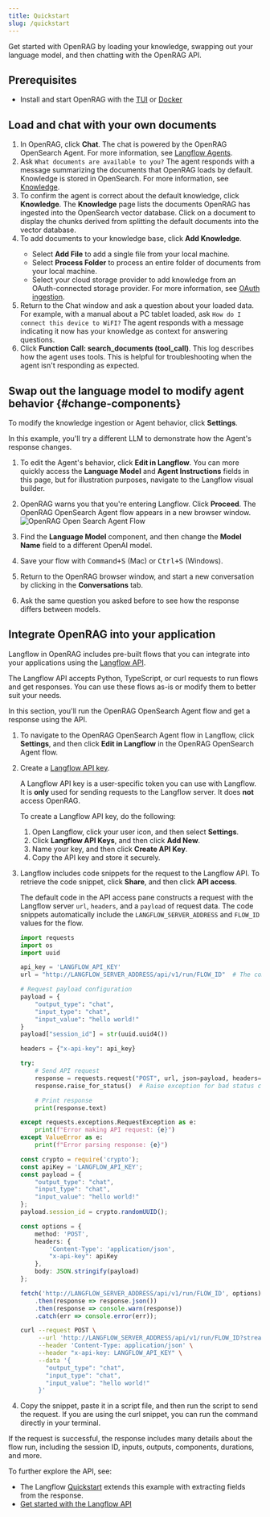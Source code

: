 ```yaml
---
title: Quickstart
slug: /quickstart
---
```



Get started with OpenRAG by loading your knowledge, swapping out your language model, and then chatting with the OpenRAG API.

## Prerequisites

- Install and start OpenRAG with the [TUI](/install) or [Docker](/get-started/docker)

## Load and chat with your own documents

1. In OpenRAG, click <Icon name="MessageSquare" aria-hidden="true"/> **Chat**.
   The chat is powered by the OpenRAG OpenSearch Agent.
   For more information, see [Langflow Agents](/agents).
2. Ask `What documents are available to you?`
   The agent responds with a message summarizing the documents that OpenRAG loads by default.
   Knowledge is stored in OpenSearch.
   For more information, see [Knowledge](/knowledge).
3. To confirm the agent is correct about the default knowledge, click <Icon name="Library" aria-hidden="true"/> **Knowledge**.
   The **Knowledge** page lists the documents OpenRAG has ingested into the OpenSearch vector database.
   Click on a document to display the chunks derived from splitting the default documents into the vector database.
4. To add documents to your knowledge base, click <Icon name="Plus" aria-hidden="true"/> **Add Knowledge**.
   * Select **Add File** to add a single file from your local machine.
   * Select **Process Folder** to process an entire folder of documents from your local machine.
   * Select your cloud storage provider to add knowledge from an OAuth-connected storage provider. For more information, see [OAuth ingestion](/knowledge#oauth-ingestion).
5. Return to the Chat window and ask a question about your loaded data.
   For example, with a manual about a PC tablet loaded, ask `How do I connect this device to WiFI?`
   The agent responds with a message indicating it now has your knowledge as context for answering questions.
6. Click <Icon name="Gear" aria-hidden="true"/> **Function Call: search_documents (tool_call)**.
This log describes how the agent uses tools.
This is helpful for troubleshooting when the agent isn't responding as expected.

## Swap out the language model to modify agent behavior {#change-components}

To modify the knowledge ingestion or Agent behavior, click <Icon name="Settings2" aria-hidden="true"/> **Settings**.

In this example, you'll try a different LLM to demonstrate how the Agent's response changes.

1. To edit the Agent's behavior, click **Edit in Langflow**.
You can more quickly access the **Language Model** and **Agent Instructions** fields in this page, but for illustration purposes, navigate to the Langflow visual builder.
2. OpenRAG warns you that you're entering Langflow. Click **Proceed**.
The OpenRAG OpenSearch Agent flow appears in a new browser window.
   ![OpenRAG Open Search Agent Flow](/img/opensearch-agent-flow.png)

3. Find the **Language Model** component, and then change the **Model Name** field to a different OpenAI model.
4. Save your flow with <kbd>Command+S</kbd> (Mac) or <kbd>Ctrl+S</kbd> (Windows).
5. Return to the OpenRAG browser window, and start a new conversation by clicking <Icon name="Plus" aria-hidden="true"/> in the **Conversations** tab.
6. Ask the same question you asked before to see how the response differs between models.

## Integrate OpenRAG into your application

Langflow in OpenRAG includes pre-built flows that you can integrate into your applications using the [Langflow API](https://docs.langflow.org/api-reference-api-examples). 

The Langflow API accepts Python, TypeScript, or curl requests to run flows and get responses. You can use these flows as-is or modify them to better suit your needs.

In this section, you'll run the OpenRAG OpenSearch Agent flow and get a response using the API.

1. To navigate to the OpenRAG OpenSearch Agent flow in Langflow, click <Icon name="Settings2" aria-hidden="true"/> **Settings**, and then click **Edit in Langflow** in the OpenRAG OpenSearch Agent flow.
2. Create a [Langflow API key](https://docs.langflow.org/api-keys-and-authentication).

    A Langflow API key is a user-specific token you can use with Langflow.
    It is **only** used for sending requests to the Langflow server.
    It does **not** access OpenRAG.

    To create a Langflow API key, do the following:

    1. Open Langflow, click your user icon, and then select **Settings**.
    2. Click **Langflow API Keys**, and then click <Icon name="Plus" aria-hidden="true"/> **Add New**.
    3. Name your key, and then click **Create API Key**.
    4. Copy the API key and store it securely.

3. Langflow includes code snippets for the request to the Langflow API.
To retrieve the code snippet, click **Share**, and then click **API access**.

    The default code in the API access pane constructs a request with the Langflow server `url`, `headers`, and a `payload` of request data. The code snippets automatically include the `LANGFLOW_SERVER_ADDRESS` and `FLOW_ID` values for the flow.

    <Tabs>
    <TabItem value="python" label="Python">
    
    ```python
    import requests
    import os
    import uuid
    
    api_key = 'LANGFLOW_API_KEY'
    url = "http://LANGFLOW_SERVER_ADDRESS/api/v1/run/FLOW_ID"  # The complete API endpoint URL for this flow
    
    # Request payload configuration
    payload = {
        "output_type": "chat",
        "input_type": "chat",
        "input_value": "hello world!"
    }
    payload["session_id"] = str(uuid.uuid4())
    
    headers = {"x-api-key": api_key}
    
    try:
        # Send API request
        response = requests.request("POST", url, json=payload, headers=headers)
        response.raise_for_status()  # Raise exception for bad status codes
    
        # Print response
        print(response.text)
    
    except requests.exceptions.RequestException as e:
        print(f"Error making API request: {e}")
    except ValueError as e:
        print(f"Error parsing response: {e}")
    ```
    
    </TabItem>
    <TabItem value="typescript" label="TypeScript">
    
    ```typescript
    const crypto = require('crypto');
    const apiKey = 'LANGFLOW_API_KEY';
    const payload = {
        "output_type": "chat",
        "input_type": "chat",
        "input_value": "hello world!"
    };
    payload.session_id = crypto.randomUUID();
    
    const options = {
        method: 'POST',
        headers: {
            'Content-Type': 'application/json',
            "x-api-key": apiKey
        },
        body: JSON.stringify(payload)
    };
    
    fetch('http://LANGFLOW_SERVER_ADDRESS/api/v1/run/FLOW_ID', options)
        .then(response => response.json())
        .then(response => console.warn(response))
        .catch(err => console.error(err));
    ```
    
    </TabItem>
    <TabItem value="curl" label="curl">
    
    ```bash
    curl --request POST \
         --url 'http://LANGFLOW_SERVER_ADDRESS/api/v1/run/FLOW_ID?stream=false' \
         --header 'Content-Type: application/json' \
         --header "x-api-key: LANGFLOW_API_KEY" \
         --data '{
           "output_type": "chat",
           "input_type": "chat",
           "input_value": "hello world!"
         }'
    ```
    
    </TabItem>
    </Tabs>

4. Copy the snippet, paste it in a script file, and then run the script to send the request. If you are using the curl snippet, you can run the command directly in your terminal.

If the request is successful, the response includes many details about the flow run, including the session ID, inputs, outputs, components, durations, and more.

To further explore the API, see:

* The Langflow [Quickstart](https://docs.langflow.org/quickstart#extract-data-from-the-response) extends this example with extracting fields from the response.
* [Get started with the Langflow API](https://docs.langflow.org/api-reference-api-examples)